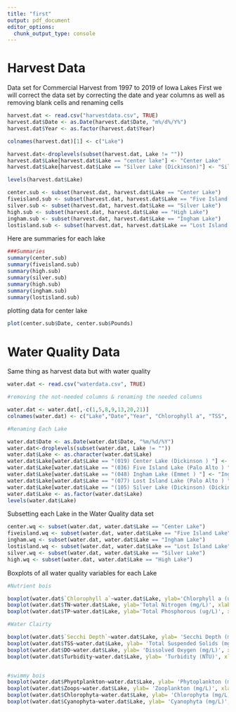 ```yaml
---
title: "first"
output: pdf_document
editor_options: 
  chunk_output_type: console
---
```


# Harvest Data
Data set for Commercial Harvest from 1997 to 2019 of Iowa Lakes
First we will correct the data set by correcting the date and year columns as well as removing blank cells and renaming cells

```r

harvest.dat <- read.csv("harvestdata.csv", TRUE)
harvest.dat$Date <- as.Date(harvest.dat$Date, "m%/d%/Y%")
harvest.dat$Year <- as.factor(harvest.dat$Year)

colnames(harvest.dat)[1] <- c("Lake")

harvest.dat<-droplevels(subset(harvest.dat, Lake != ""))
harvest.dat$Lake[harvest.dat$Lake == "center lake"] <- "Center Lake"
harvest.dat$Lake[harvest.dat$Lake == "Silver Lake (Dickinson)"] <- "Silver Lake"

levels(harvest.dat$Lake)
```

```r
center.sub <- subset(harvest.dat, harvest.dat$Lake == "Center Lake")
fiveisland.sub <- subset(harvest.dat, harvest.dat$Lake == "Five Island Lake")
silver.sub <- subset(harvest.dat, harvest.dat$Lake == "Silver Lake")
high.sub <- subset(harvest.dat, harvest.dat$Lake == "High Lake")
ingham.sub <- subset(harvest.dat, harvest.dat$Lake == "Ingham Lake")
lostisland.sub <- subset(harvest.dat, harvest.dat$Lake == "Lost Island Lake")

```

Here are summaries for each lake

```r
###Summaries
summary(center.sub)
summary(fiveisland.sub)
summary(high.sub)
summary(silver.sub)
summary(high.sub)
summary(ingham.sub)
summary(lostisland.sub)

```

plotting data for center lake
```r
plot(center.sub$Date, center.sub$Pounds)
```



# Water Quality Data

Same thing as harvest data but with water quality

```r
water.dat <- read.csv("waterdata.csv", TRUE)

#removing the not-needed columns & renaming the needed columns

water.dat <- water.dat[,-c(1,5,8,9,13,20,21)]
colnames(water.dat) <- c("Lake","Date","Year", "Chlorophyll a", "TSS", "TN", "TP", "TP Reactive", "Depth", "Secchi Depth", "Averge Temp", "Average pH", "DO Saturation", "DO", "Turbidity", "Phyotplankton", "Zoops", "Chlorophyta", "Cyanophyta")

#Renaming Each Lake

water.dat$Date <- as.Date(water.dat$Date, "%m/%d/%Y")
water.dat<-droplevels(subset(water.dat, Lake != ""))
water.dat$Lake <- as.character(water.dat$Lake)
water.dat$Lake[water.dat$Lake == "(019) Center Lake (Dickinson ) "] <- "Center Lake"
water.dat$Lake[water.dat$Lake == "(036) Five Island Lake (Palo Alto ) "] <- "Five Island Lake"
water.dat$Lake[water.dat$Lake == "(048) Ingham Lake (Emmet ) "] <- "Ingham Lake"
water.dat$Lake[water.dat$Lake == "(077) Lost Island Lake (Palo Alto ) "] <- "Lost Island Lake"
water.dat$Lake[water.dat$Lake == "(105) Silver Lake (Dickinson) (Dickinson ) "] <- "Silver Lake"
water.dat$Lake <- as.factor(water.dat$Lake)
levels(water.dat$Lake)

```

Subsetting each Lake in the Water Quality data set

```r

center.wq <- subset(water.dat, water.dat$Lake == "Center Lake")
fiveisland.wq <- subset(water.dat, water.dat$Lake == "Five Island Lake")
ingham.wq <- subset(water.dat, water.dat$Lake == "Ingham Lake")
lostisland.wq <- subset(water.dat, water.dat$Lake == "Lost Island Lake")
silver.wq <- subset(water.dat, water.dat$Lake == "Silver Lake")
high.wq <- subset(water.dat, water.dat$Lake == "High Lake")
```

Boxplots of all water quality variables for each Lake 

```r

#Nutrient bois

boxplot(water.dat$`Chlorophyll a`~water.dat$Lake, ylab='Chlorphyll a (ug/L)', xlab='Lake', main= 'Chlorphyll a Concentrations of Each Lake')
boxplot(water.dat$TN~water.dat$Lake, ylab='Total Nitrogen (mg/L)', xlab='Lake', main= 'Total Nitrogen Concentrations of Each Lake')
boxplot(water.dat$TP~water.dat$Lake, ylab='Total Phosphorous (ug/L)', xlab='Lake', main= 'Total Phosphorous Concentrations of Each Lake')

#Water Clairty

boxplot(water.dat$`Secchi Depth`~water.dat$Lake, ylab= 'Secchi Depth (m)', xlab= 'Lake', main = 'Secchi Depth of Each Lake')
boxplot(water.dat$TSS~water.dat$Lake, ylab= 'Total Suspended Solids (mg/L)', xlab= 'Lake', main = 'Total Suspended Solids of Each Lake')
boxplot(water.dat$DO~water.dat$Lake, ylab= 'Dissolved Oxygen (mg/L)', xlab= 'Lake', main = 'Dissolved Oxygen of Each Lake')
boxplot(water.dat$Turbidity~water.dat$Lake, ylab= 'Turbidity (NTU)', xlab= 'Lake', main = 'Turbidity of Each Lake')


#swimmy bois
boxplot(water.dat$Phyotplankton~water.dat$Lake, ylab= 'Phytoplankton (mg/L)', xlab= 'Lake', main = 'Phytoplankton Densities of Each Lake')
boxplot(water.dat$Zoops~water.dat$Lake, ylab= 'Zooplankton (mg/L)', xlab= 'Lake', main = 'Zooplankton Densities of Each Lake')
boxplot(water.dat$Chlorophyta~water.dat$Lake, ylab= 'Chlorophyta (mg/L)', xlab= 'Lake', main= 'Chlorophyta Densities of Each Lake')
boxplot(water.dat$Cyanophyta~water.dat$Lake, ylab= 'Cyanophyta (mg/L)', xlab= 'Lake', main= 'Cyanophyta Densities of Each Lake')

```